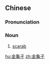 {{also|金龟子}}
==Chinese==
{{zh-forms|s=金龟子}}

===Pronunciation===
{{zh-pron
|m=jīnguīzǐ
|cat=n
}}

===Noun===
{{zh-noun}}

# [[scarab]] {{gloss|Scarabaeus sacer}}

{{zh-cat|Insects}}

[[hu:金龜子]]
[[zh:金龜子]]